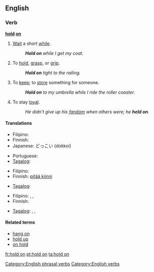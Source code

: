 ==English==

===Verb===
'''[[hold]] [[on]]'''

# {{idiom}} [[wait|Wait]] a short [[while]].
#: '''''Hold on''' while I get my coat.''
# To [[hold]], [[grasp]], or [[grip]].
#: '''''Hold on''' tight to the railing.''
# {{idiom}} To [[keep]]; to [[store]] something for someone.
#: '''''Hold on''' to my umbrella while I ride the roller coaster.''
# {{idiom}} To stay [[loyal]]. 
#: ''He didn't give up his [[fandom]] when others were; he '''held on'''''.

====Translations====
{{trans-top|wait a minute}}
* Filipino: {{tø|fil|sandali}}
* Finnish: {{t+|fi|odottaa}}
* Japanese: どっこい (dokkoi)
{{trans-mid}}
* Portuguese: {{t|pt|esperar um pouco}}
* [[Tagalog]]: {{t|tl|sandali}}
{{trans-bottom}}

{{trans-top|to hold, grasp, or grip}}
* Filipino: {{tø|fil|hawak}}
* Finnish: [[pitää kiinni]]
{{trans-mid}}
* [[Tagalog]]: {{t|tl|hawak}}
{{trans-bottom}}

{{trans-top|to keep; to store something for someone}}
* Filipino: {{tø|fil|pahawak}},  {{tø|fil|pabantay}},  {{tø|fil|patago}}
* Finnish: {{t+|fi|säilyttää}}
{{trans-mid}}
* [[Tagalog]]: {{t|tl|pahawak}},  {{t|tl|pabantay}},  {{t|tl|patago}}
{{trans-bottom}}

{{trans-top|stay loyal}}
{{trans-mid}}
{{trans-bottom}}

====Related terms====
* [[hang on]]
* [[hold up]]
* [[on hold]]

[[Category:English phrasal verbs]]
[[Category:English verbs]]

[[fr:hold on]]
[[pt:hold on]]
[[ta:hold on]]